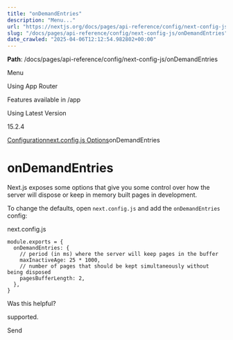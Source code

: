 ---
title: "onDemandEntries"
description: "Menu..."
url: "https://nextjs.org/docs/pages/api-reference/config/next-config-js/onDemandEntries"
slug: "/docs/pages/api-reference/config/next-config-js/onDemandEntries"
date_crawled: "2025-04-06T12:12:54.982802+00:00"
---

**Path**: /docs/pages/api-reference/config/next-config-js/onDemandEntries

Menu

Using App Router

Features available in /app

Using Latest Version

15.2.4

[Configuration](/docs/pages/api-reference/config)[next.config.js Options](/docs/pages/api-reference/config/next-config-js)onDemandEntries

# onDemandEntries

Next.js exposes some options that give you some control over how the server will dispose or keep in memory built pages in development.

To change the defaults, open `next.config.js` and add the `onDemandEntries` config:

next.config.js

```
module.exports = {
  onDemandEntries: {
    // period (in ms) where the server will keep pages in the buffer
    maxInactiveAge: 25 * 1000,
    // number of pages that should be kept simultaneously without being disposed
    pagesBufferLength: 2,
  },
}
```

Was this helpful?

supported.

Send
